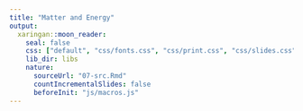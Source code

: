 ```yaml
---
title: "Matter and Energy"
output:
  xaringan::moon_reader:
    seal: false
    css: ["default", "css/fonts.css", "css/print.css", "css/slides.css"]
    lib_dir: libs
    nature:
      sourceUrl: "07-src.Rmd"
      countIncrementalSlides: false
      beforeInit: "js/macros.js" 
--- 
```

